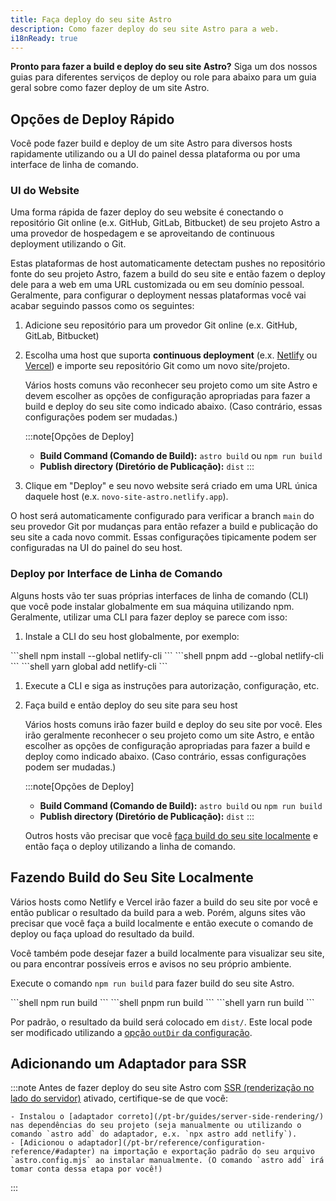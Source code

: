 ```yaml
---
title: Faça deploy do seu site Astro
description: Como fazer deploy do seu site Astro para a web.
i18nReady: true
---
```


**Pronto para fazer a build e deploy do seu site Astro?** Siga um dos nossos guias para diferentes serviços de deploy ou role para abaixo para um guia geral sobre como fazer deploy de um site Astro.

<DeployGuidesNav />

## Opções de Deploy Rápido

Você pode fazer build e deploy de um site Astro para diversos hosts rapidamente utilizando ou a UI do painel dessa plataforma ou por uma interface de linha de comando.

### UI do Website

Uma forma rápida de fazer deploy do seu website é conectando o repositório Git online (e.x. GitHub, GitLab, Bitbucket) de seu projeto Astro a uma provedor de hospedagem e se aproveitando de continuous deployment utilizando o Git.

Estas plataformas de host automaticamente detectam pushes no repositório fonte do seu projeto Astro, fazem a build do seu site e então fazem o deploy dele para a web em uma URL customizada ou em seu domínio pessoal. Geralmente, para configurar o deployment nessas plataformas você vai acabar seguindo passos como os seguintes:

1. Adicione seu repositório para um provedor Git online (e.x. GitHub, GitLab, Bitbucket)

1. Escolha uma host que suporta **continuous deployment** (e.x. [Netlify](/pt-br/guides/deploy/netlify/) ou [Vercel](/pt-br/guides/deploy/vercel/)) e importe seu repositório Git como um novo site/projeto.

    Vários hosts comuns vão reconhecer seu projeto como um site Astro e devem escolher as opções de configuração apropriadas para fazer a build e deploy do seu site como indicado abaixo. (Caso contrário, essas configurações podem ser mudadas.)

    :::note[Opções de Deploy]
    - **Build Command (Comando de Build):** `astro build` ou `npm run build`
    - **Publish directory (Diretório de Publicação):** `dist`
    :::

1. Clique em "Deploy" e seu novo website será criado em uma URL única daquele host (e.x. `novo-site-astro.netlify.app`).

O host será automaticamente configurado para verificar a branch `main` do seu provedor Git por mudanças para então refazer a build e publicação do seu site a cada novo commit. Essas configurações tipicamente podem ser configuradas na UI do painel do seu host.

### Deploy por Interface de Linha de Comando

Alguns hosts vão ter suas próprias interfaces de linha de comando (CLI) que você pode instalar globalmente em sua máquina utilizando npm. Geralmente, utilizar uma CLI para fazer deploy se parece com isso:

1. Instale a CLI do seu host globalmente, por exemplo:

<PackageManagerTabs>
    <Fragment slot="npm">
    ```shell
    npm install --global netlify-cli
    ```
    </Fragment>
    <Fragment slot="pnpm">
    ```shell
    pnpm add --global netlify-cli
    ```
    </Fragment>
    <Fragment slot="yarn">
    ```shell
    yarn global add netlify-cli
    ```
    </Fragment>
</PackageManagerTabs>

1. Execute a CLI e siga as instruções para autorização, configuração, etc.

1. Faça build e então deploy do seu site para seu host

    Vários hosts comuns irão fazer build e deploy do seu site por você. Eles irão geralmente reconhecer o seu projeto como um site Astro, e então escolher as opções de configuração apropriadas para fazer a build e deploy como indicado abaixo. (Caso contrário, essas configurações podem ser mudadas.)

    :::note[Opções de Deploy]
    - **Build Command (Comando de Build):** `astro build` ou `npm run build`
    - **Publish directory (Diretório de Publicação):** `dist`
    :::


    Outros hosts vão precisar que você [faça build do seu site localmente](#fazendo-build-do-seu-site-localmente) e então faça o deploy utilizando a linha de comando.

## Fazendo Build do Seu Site Localmente

Vários hosts como Netlify e Vercel irão fazer a build do seu site por você e então publicar o resultado da build para a web. Porém, alguns sites vão precisar que você faça a build localmente e então execute o comando de deploy ou faça upload do resultado da build.

Você também pode desejar fazer a build localmente para visualizar seu site, ou para encontrar possíveis erros e avisos no seu próprio ambiente.

Execute o comando `npm run build` para fazer build do seu site Astro.

<PackageManagerTabs>
    <Fragment slot="npm">
    ```shell
    npm run build
    ```
    </Fragment>
    <Fragment slot="pnpm">
    ```shell
    pnpm run build
    ```
    </Fragment>
    <Fragment slot="yarn">
    ```shell
    yarn run build
    ```
    </Fragment>
  </PackageManagerTabs>

Por padrão, o resultado da build será colocado em `dist/`. Este local pode ser modificado utilizando a [opção `outDir` da configuração](/pt-br/reference/configuration-reference/#outdir).

## Adicionando um Adaptador para SSR

:::note
Antes de fazer deploy do seu site Astro com [SSR (renderização no lado do servidor)](/pt-br/guides/server-side-rendering/) ativado, certifique-se de que você:

    - Instalou o [adaptador correto](/pt-br/guides/server-side-rendering/) nas dependências do seu projeto (seja manualmente ou utilizando o comando `astro add` do adaptador, e.x. `npx astro add netlify`).
    - [Adicionou o adaptador](/pt-br/reference/configuration-reference/#adapter) na importação e exportação padrão do seu arquivo `astro.config.mjs` ao instalar manualmente. (O comando `astro add` irá tomar conta dessa etapa por você!)
:::
